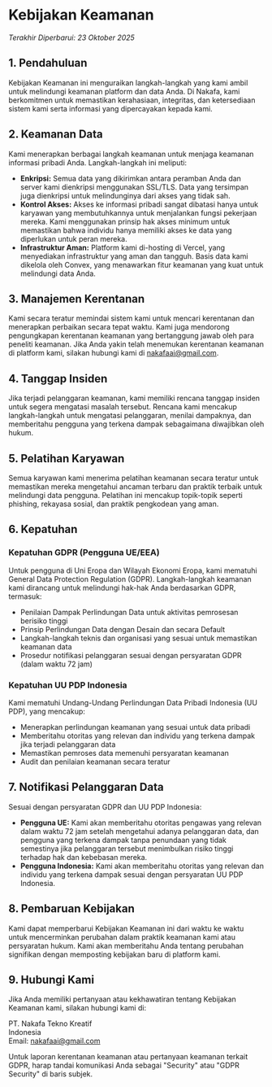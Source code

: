 # Kebijakan Keamanan

_Terakhir Diperbarui: 23 Oktober 2025_

## 1. Pendahuluan

Kebijakan Keamanan ini menguraikan langkah-langkah yang kami ambil untuk melindungi keamanan platform dan data Anda. Di Nakafa, kami berkomitmen untuk memastikan kerahasiaan, integritas, dan ketersediaan sistem kami serta informasi yang dipercayakan kepada kami.

## 2. Keamanan Data

Kami menerapkan berbagai langkah keamanan untuk menjaga keamanan informasi pribadi Anda. Langkah-langkah ini meliputi:

- **Enkripsi:** Semua data yang dikirimkan antara peramban Anda dan server kami dienkripsi menggunakan SSL/TLS. Data yang tersimpan juga dienkripsi untuk melindunginya dari akses yang tidak sah.
- **Kontrol Akses:** Akses ke informasi pribadi sangat dibatasi hanya untuk karyawan yang membutuhkannya untuk menjalankan fungsi pekerjaan mereka. Kami menggunakan prinsip hak akses minimum untuk memastikan bahwa individu hanya memiliki akses ke data yang diperlukan untuk peran mereka.
- **Infrastruktur Aman:** Platform kami di-hosting di Vercel, yang menyediakan infrastruktur yang aman dan tangguh. Basis data kami dikelola oleh Convex, yang menawarkan fitur keamanan yang kuat untuk melindungi data Anda.

## 3. Manajemen Kerentanan

Kami secara teratur memindai sistem kami untuk mencari kerentanan dan menerapkan perbaikan secara tepat waktu. Kami juga mendorong pengungkapan kerentanan keamanan yang bertanggung jawab oleh para peneliti keamanan. Jika Anda yakin telah menemukan kerentanan keamanan di platform kami, silakan hubungi kami di [nakafaai@gmail.com](mailto:nakafaai@gmail.com).

## 4. Tanggap Insiden

Jika terjadi pelanggaran keamanan, kami memiliki rencana tanggap insiden untuk segera mengatasi masalah tersebut. Rencana kami mencakup langkah-langkah untuk mengatasi pelanggaran, menilai dampaknya, dan memberitahu pengguna yang terkena dampak sebagaimana diwajibkan oleh hukum.

## 5. Pelatihan Karyawan

Semua karyawan kami menerima pelatihan keamanan secara teratur untuk memastikan mereka mengetahui ancaman terbaru dan praktik terbaik untuk melindungi data pengguna. Pelatihan ini mencakup topik-topik seperti phishing, rekayasa sosial, dan praktik pengkodean yang aman.

## 6. Kepatuhan

### Kepatuhan GDPR (Pengguna UE/EEA)

Untuk pengguna di Uni Eropa dan Wilayah Ekonomi Eropa, kami mematuhi General Data Protection Regulation (GDPR). Langkah-langkah keamanan kami dirancang untuk melindungi hak-hak Anda berdasarkan GDPR, termasuk:

- Penilaian Dampak Perlindungan Data untuk aktivitas pemrosesan berisiko tinggi
- Prinsip Perlindungan Data dengan Desain dan secara Default
- Langkah-langkah teknis dan organisasi yang sesuai untuk memastikan keamanan data
- Prosedur notifikasi pelanggaran sesuai dengan persyaratan GDPR (dalam waktu 72 jam)

### Kepatuhan UU PDP Indonesia

Kami mematuhi Undang-Undang Perlindungan Data Pribadi Indonesia (UU PDP), yang mencakup:

- Menerapkan perlindungan keamanan yang sesuai untuk data pribadi
- Memberitahu otoritas yang relevan dan individu yang terkena dampak jika terjadi pelanggaran data
- Memastikan pemroses data memenuhi persyaratan keamanan
- Audit dan penilaian keamanan secara teratur

## 7. Notifikasi Pelanggaran Data

Sesuai dengan persyaratan GDPR dan UU PDP Indonesia:

- **Pengguna UE:** Kami akan memberitahu otoritas pengawas yang relevan dalam waktu 72 jam setelah mengetahui adanya pelanggaran data, dan pengguna yang terkena dampak tanpa penundaan yang tidak semestinya jika pelanggaran tersebut menimbulkan risiko tinggi terhadap hak dan kebebasan mereka.
- **Pengguna Indonesia:** Kami akan memberitahu otoritas yang relevan dan individu yang terkena dampak sesuai dengan persyaratan UU PDP Indonesia.

## 8. Pembaruan Kebijakan

Kami dapat memperbarui Kebijakan Keamanan ini dari waktu ke waktu untuk mencerminkan perubahan dalam praktik keamanan kami atau persyaratan hukum. Kami akan memberitahu Anda tentang perubahan signifikan dengan memposting kebijakan baru di platform kami.

## 9. Hubungi Kami

Jika Anda memiliki pertanyaan atau kekhawatiran tentang Kebijakan Keamanan kami, silakan hubungi kami di:

PT. Nakafa Tekno Kreatif  
Indonesia  
Email: [nakafaai@gmail.com](mailto:nakafaai@gmail.com)

Untuk laporan kerentanan keamanan atau pertanyaan keamanan terkait GDPR, harap tandai komunikasi Anda sebagai "Security" atau "GDPR Security" di baris subjek.
